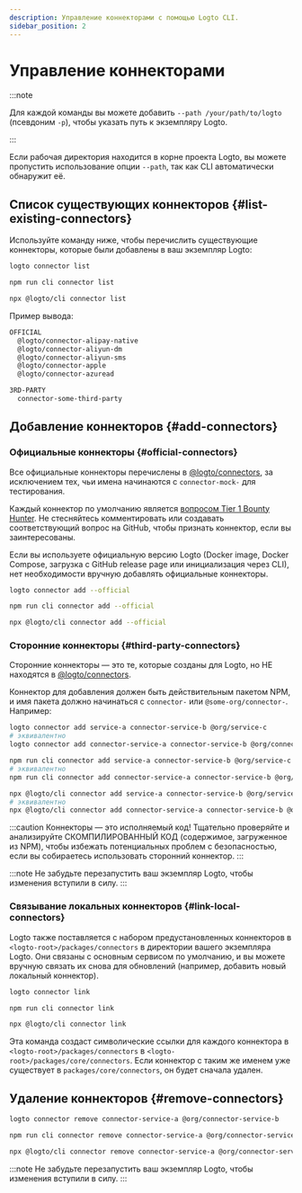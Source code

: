 ```yaml
---
description: Управление коннекторами с помощью Logto CLI.
sidebar_position: 2
---
```



# Управление коннекторами

:::note

Для каждой команды вы можете добавить `--path /your/path/to/logto` (псевдоним `-p`), чтобы указать путь к экземпляру Logto.

:::

Если рабочая директория находится в корне проекта Logto, вы можете пропустить использование опции `--path`, так как CLI автоматически обнаружит её.

## Список существующих коннекторов \{#list-existing-connectors}

Используйте команду ниже, чтобы перечислить существующие коннекторы, которые были добавлены в ваш экземпляр Logto:

<Tabs groupId="cmd">

  <TabItem value="cli" label="CLI">

```bash
logto connector list
```

  </TabItem>
  <TabItem value="local" label="Local">

```bash
npm run cli connector list
```

  </TabItem>
  
  <TabItem value="npx" label="npx">

```bash
npx @logto/cli connector list
```

  </TabItem>

</Tabs>

Пример вывода:

```bash
OFFICIAL
  @logto/connector-alipay-native
  @logto/connector-aliyun-dm
  @logto/connector-aliyun-sms
  @logto/connector-apple
  @logto/connector-azuread

3RD-PARTY
  connector-some-third-party
```

## Добавление коннекторов \{#add-connectors}

### Официальные коннекторы \{#official-connectors}

Все официальные коннекторы перечислены в [@logto/connectors](https://github.com/logto-io/logto/tree/master/packages/connectors), за исключением тех, чьи имена начинаются с `connector-mock-` для тестирования.

<Admonition type="tip" title="Призыв к участникам!">

Каждый коннектор по умолчанию является [вопросом Tier 1 Bounty Hunter](https://github.com/logto-io/logto/issues/1861). Не стесняйтесь комментировать или создавать соответствующий вопрос на GitHub, чтобы признать коннектор, если вы заинтересованы.

</Admonition>

Если вы используете официальную версию Logto (Docker image, Docker Compose, загрузка с GitHub release page или инициализация через CLI), нет необходимости вручную добавлять официальные коннекторы.

<Tabs groupId="cmd">

  <TabItem value="cli" label="CLI">

```bash
logto connector add --official
```

  </TabItem>
  <TabItem value="local" label="Local">

```bash
npm run cli connector add --official
```

  </TabItem>
  <TabItem value="npx" label="npx">

```bash
npx @logto/cli connector add --official
```

  </TabItem>

</Tabs>

### Сторонние коннекторы \{#third-party-connectors}

Сторонние коннекторы — это те, которые созданы для Logto, но НЕ находятся в [@logto/connectors](https://github.com/logto-io/logto/tree/master/packages/connectors).

Коннектор для добавления должен быть действительным пакетом NPM, и имя пакета должно начинаться с `connector-` или `@some-org/connector-`. Например:

<Tabs groupId="cmd">

  <TabItem value="cli" label="CLI">

```bash
logto connector add service-a connector-service-b @org/service-c
# эквивалентно
logto connector add connector-service-a connector-service-b @org/connector-service-c
```

  </TabItem>
  <TabItem value="local" label="Local">

```bash
npm run cli connector add service-a connector-service-b @org/service-c
# эквивалентно
npm run cli connector add connector-service-a connector-service-b @org/connector-service-c
```

  </TabItem>
  <TabItem value="npx" label="npx">

```bash
npx @logto/cli connector add service-a connector-service-b @org/service-c
# эквивалентно
npx @logto/cli connector add connector-service-a connector-service-b @org/connector-service-c
```

  </TabItem>

</Tabs>

:::caution
Коннекторы — это исполняемый код! Тщательно проверяйте и анализируйте СКОМПИЛИРОВАННЫЙ КОД (содержимое, загруженное из NPM), чтобы избежать потенциальных проблем с безопасностью, если вы собираетесь использовать сторонний коннектор.
:::

:::note
Не забудьте перезапустить ваш экземпляр Logto, чтобы изменения вступили в силу.
:::

### Связывание локальных коннекторов \{#link-local-connectors}

Logto также поставляется с набором предустановленных коннекторов в `<logto-root>/packages/connectors` в директории вашего экземпляра Logto. Они связаны с основным сервисом по умолчанию, и вы можете вручную связать их снова для обновлений (например, добавить новый локальный коннектор).

<Tabs groupId="cmd">

  <TabItem value="cli" label="CLI">

```bash
logto connector link
```

  </TabItem>
  <TabItem value="local" label="Local">

```bash
npm run cli connector link
```

  </TabItem>
  <TabItem value="npx" label="npx">

```bash
npx @logto/cli connector link
```

  </TabItem>

</Tabs>

Эта команда создаст символические ссылки для каждого коннектора в `<logto-root>/packages/connectors` в `<logto-root>/packages/core/connectors`. Если коннектор с таким же именем уже существует в `packages/core/connectors`, он будет сначала удален.

## Удаление коннекторов \{#remove-connectors}

<Tabs groupId="cmd">

  <TabItem value="cli" label="CLI">

```bash
logto connector remove connector-service-a @org/connector-service-b
```

  </TabItem>
  <TabItem value="local" label="Local">

```bash
npm run cli connector remove connector-service-a @org/connector-service-b
```

  </TabItem>
  <TabItem value="npx" label="npx">

```bash
npx @logto/cli connector remove connector-service-a @org/connector-service-b
```

  </TabItem>

</Tabs>

:::note
Не забудьте перезапустить ваш экземпляр Logto, чтобы изменения вступили в силу.
:::
